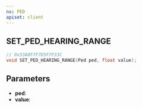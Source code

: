 ```yaml
---
ns: PED
apiset: client
---
```

## SET_PED_HEARING_RANGE

```c
// 0x33A8F7F7D5F7F33C
void SET_PED_HEARING_RANGE(Ped ped, float value);
```


## Parameters
* **ped**:
* **value**: